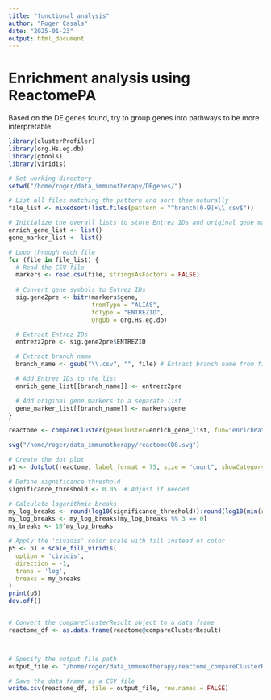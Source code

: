 ```yaml
---
title: "functional_analysis"
author: "Roger Casals"
date: "2025-01-23"
output: html_document
---
```


# Enrichment analysis using ReactomePA
Based on the DE genes found, try to group genes into pathways to be more interpretable. 


```r
library(clusterProfiler)
library(org.Hs.eg.db)
library(gtools)
library(viridis)

# Set working directory
setwd("/home/roger/data_immunotherapy/DEgenes/")

# List all files matching the pattern and sort them naturally
file_list <- mixedsort(list.files(pattern = "^branch[0-9]+\\.csv$"))

# Initialize the overall lists to store Entrez IDs and original gene markers
enrich_gene_list <- list()
gene_marker_list <- list()

# Loop through each file
for (file in file_list) {
  # Read the CSV file
  markers <- read.csv(file, stringsAsFactors = FALSE)
  
  # Convert gene symbols to Entrez IDs
  sig.gene2pre <- bitr(markers$gene, 
                       fromType = "ALIAS", 
                       toType = "ENTREZID", 
                       OrgDb = org.Hs.eg.db)

  # Extract Entrez IDs
  entrezz2pre <- sig.gene2pre$ENTREZID

  # Extract branch name
  branch_name <- gsub("\\.csv", "", file) # Extract branch name from file

  # Add Entrez IDs to the list
  enrich_gene_list[[branch_name]] <- entrezz2pre

  # Add original gene markers to a separate list
  gene_marker_list[[branch_name]] <- markers$gene
}


```





```r


reactome <- compareCluster(geneCluster=enrich_gene_list, fun="enrichPathway", pvalueCutoff=0.05)

svg("/home/roger/data_immunotherapy/reactomeCD8.svg")

# Create the dot plot
p1 <- dotplot(reactome, label_format = 75, size = "count", showCategory = 5, font.size = 8) #, color="p.adjust")

# Define significance threshold
significance_threshold <- 0.05  # Adjust if needed

# Calculate logarithmic breaks
my_log_breaks <- round(log10(significance_threshold)):round(log10(min(reactome@compareClusterResult$p.adjust)))
my_log_breaks <- my_log_breaks[my_log_breaks %% 3 == 0]
my_breaks <- 10^my_log_breaks

# Apply the 'cividis' color scale with fill instead of color
p5 <- p1 + scale_fill_viridis(
  option = 'cividis',
  direction = -1,
  trans = 'log',
  breaks = my_breaks
)
print(p5)
dev.off()


# Convert the compareClusterResult object to a data frame
reactome_df <- as.data.frame(reactome@compareClusterResult)



# Specify the output file path
output_file <- "/home/roger/data_immunotherapy/reactome_compareClusterResult.csv"

# Save the data frame as a CSV file
write.csv(reactome_df, file = output_file, row.names = FALSE)



```




